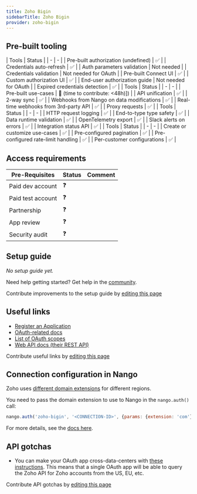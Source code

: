 ```yaml
---
title: Zoho Bigin
sidebarTitle: Zoho Bigin
provider: zoho-bigin
---
```




<Overview />

## Pre-built tooling

<AccordionGroup>
<Accordion title="✅ Authorization">
| Tools | Status |
| - | - |
| Pre-built authorization (undefined) | ✅ |
| Credentials auto-refresh | ✅ |
| Auth parameters validation | Not needed |
| Credentials validation | Not needed for OAuth |
| Pre-built Connect UI | ✅ |
| Custom authorization UI | ✅ |
| End-user authorization guide | Not needed for OAuth |
| Expired credentials detection | ✅ |
</Accordion>
<Accordion title="✅ Read & write data">
| Tools | Status |
| - | - |
| Pre-built use-cases | 🚫 (time to contribute: &lt;48h)]) |
| API unification | ✅ |
| 2-way sync | ✅ |
| Webhooks from Nango on data modifications | ✅ |
| Real-time webhooks from 3rd-party API | ✅ |
| Proxy requests | ✅ |
</Accordion>
<Accordion title="✅ Observability & data quality">
| Tools | Status |
| - | - |
| HTTP request logging | ✅ |
| End-to-type type safety | ✅ |
| Data runtime validation | ✅ |
| OpenTelemetry export | ✅ |
| Slack alerts on errors | ✅ |
| Integration status API | ✅ |
</Accordion>
<Accordion title="✅ Customization">
| Tools | Status |
| - | - |
| Create or customize use-cases | ✅ |
| Pre-configured pagination | ✅ |
| Pre-configured rate-limit handling | ✅ |
| Per-customer configurations | ✅ |
</Accordion>
</AccordionGroup>

<PreBuiltUseCases />

## Access requirements
| Pre-Requisites | Status | Comment|
| - | - | - |
| Paid dev account | ❓ |  |
| Paid test account | ❓ |  |
| Partnership | ❓ | |
| App review | ❓ |  |
| Security audit | ❓ | |


## Setup guide

_No setup guide yet._

<Tip>Need help getting started? Get help in the [community](https://nango.dev/slack).</Tip>

<Note>Contribute improvements to the setup guide by [editing this page](https://github.com/nangohq/nango/tree/master/docs-v2/integrations/all/zoho-bigin.mdx)</Note>


## Useful links

-   [Register an Application](https://accounts.zoho.com/developerconsole)
-   [OAuth-related docs](https://www.bigin.com/developer/docs/apis/v2/oauth-overview.html)
-   [List of OAuth scopes](https://www.bigin.com/developer/docs/apis/v2/scopes.html)
-   [Web API docs (their REST API)](https://www.bigin.com/developer/docs/apis/v2/)

<Note>Contribute useful links by [editing this page](https://github.com/nangohq/nango/tree/master/docs-v2/integrations/all/zoho-bigin.mdx)</Note>

## Connection configuration in Nango

Zoho uses [different domain extensions](https://www.bigin.com/developer/docs/apis/multi-dc.html) for different regions.

You need to pass the domain extension to use to Nango in the `nango.auth()` call:

```js
nango.auth('zoho-bigin', '<CONNECTION-ID>', {params: {extension: 'com'}});
```

For more details, see the [docs here](/guides/getting-started/authorize-an-api-from-your-app#apis-requiring-connection-specific-configuration-for-authorization).

## API gotchas
- You can make your OAuth app cross-data-centers with [these instructions](https://www.bigin.com/developer/docs/apis/multi-dc.html). This means that a single OAuth app will be able to query the Zoho API for Zoho accounts from the US, EU, etc.

<Note>Contribute API gotchas by [editing this page](https://github.com/nangohq/nango/tree/master/docs-v2/integrations/all/zoho-bigin.mdx)</Note>

